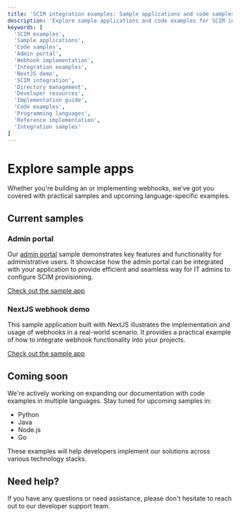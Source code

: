 ```yaml
---
title: 'SCIM integration examples: Sample applications and code samples'
description: 'Explore sample applications and code examples for SCIM integration, including admin portal implementations and webhook handling across different programming languages.'
keywords: [
  'SCIM examples',
  'Sample applications',
  'Code samples',
  'Admin portal',
  'Webhook implementation',
  'Integration examples',
  'NextJS demo',
  'SCIM integration',
  'Directory management',
  'Developer resources',
  'Implementation guide',
  'Code examples',
  'Programming languages',
  'Reference implementation',
  'Integration samples'
]
---
```

# Explore sample apps

Whether you're building an <TermTip jargon="Admin Portal" /> or implementing webhooks, we've got you
covered with practical samples and upcoming language-specific examples.

## Current samples

### Admin portal

Our [admin portal](/scim/admin-portal) sample demonstrates key features and functionality for
administrative users. It showcase how the admin portal can be integrated with your application to
provide efficient and seamless way for IT admins to configure SCIM provisioning.

[Check out the sample app](https://github.com/scalekit-inc/embed-admin-portal-sample)

### NextJS webhook demo

This sample application built with NextJS illustrates the implementation and usage of webhooks in a
real-world scenario. It provides a practical example of how to integrate webhook functionality into
your projects.

[Check out the sample app](https://github.com/scalekit-inc/webhook-events-nextjs)

## Coming soon

We're actively working on expanding our documentation with code examples in multiple languages. Stay
tuned for upcoming samples in:

- Python
- Java
- Node.js
- Go

These examples will help developers implement our solutions across various technology stacks.

## Need help?

If you have any questions or need assistance, please don't hesitate to reach out to our developer
support team.
